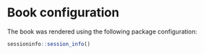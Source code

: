 # Book configuration {#sec-bookinfo}

The book was rendered using the following package configuration:

```r
sessioninfo::session_info()
```